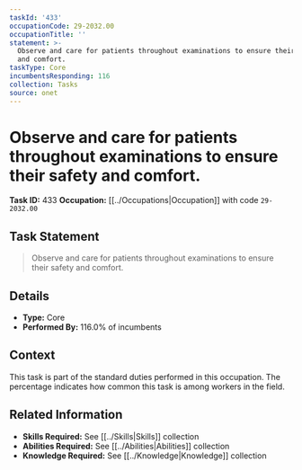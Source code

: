 ```yaml
---
taskId: '433'
occupationCode: 29-2032.00
occupationTitle: ''
statement: >-
  Observe and care for patients throughout examinations to ensure their safety
  and comfort.
taskType: Core
incumbentsResponding: 116
collection: Tasks
source: onet
---
```

# Observe and care for patients throughout examinations to ensure their safety and comfort.

**Task ID:** 433
**Occupation:** [[../Occupations|Occupation]] with code `29-2032.00`

## Task Statement

> Observe and care for patients throughout examinations to ensure their safety and comfort.

## Details

- **Type:** Core
- **Performed By:** 116.0% of incumbents

## Context

This task is part of the standard duties performed in this occupation. The percentage indicates how common this task is among workers in the field.

## Related Information

- **Skills Required:** See [[../Skills|Skills]] collection
- **Abilities Required:** See [[../Abilities|Abilities]] collection
- **Knowledge Required:** See [[../Knowledge|Knowledge]] collection
